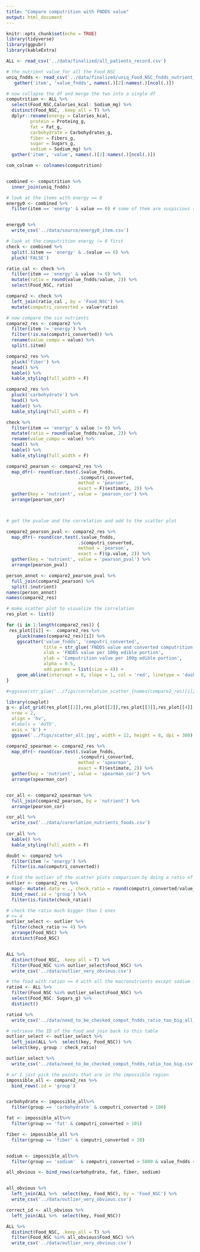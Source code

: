 ```yaml
---
title: "Compare computrition with FNDDS value"
output: html_document
---
```


```r
knitr::opts_chunk$set(echo = TRUE)
library(tidyverse)
library(ggpubr)
library(kableExtra)
``` 

```r
ALL <- read_csv('../data/finalized/all_patients_record.csv')

# the nutrient value for all the Food_NSC
uniq_fndds <- read_csv('../data/finalized/uniq_Food_NSC_fndds_nutrient_value.csv') %>% 
   gather('item', 'value_fndds', names(.)[2]:names(.)[ncol(.)])
```

```r
# now collapse the df and merge the two into a single df
computrition <- ALL %>% 
  select(Food_NSC,Calories_kcal: Sodium_mg) %>% 
  distinct(Food_NSC, .keep_all = T) %>% 
  dplyr::rename(energy = Calories_kcal,
         protein = Proteing_g,
         fat = Fat_g,
         carbohydrate = Carbohydrates_g,
         fiber = Fibers_g,
         sugar = Sugars_g, 
         sodium = Sodium_mg) %>% 
  gather('item', 'value', names(.)[2]:names(.)[ncol(.)])

com_colnam <- colnames(computrition)


combined <- computrition %>% 
  inner_join(uniq_fndds)
```

```r
# look at the items with energy == 0
energy0 <- combined %>% 
  filter(item == 'energy' & value == 0) # some of them are suspicious such as the condiments one


energy0 %>% 
  write_csv('../data/source/energy0_item.csv')
```


```r
# look at the computrition energy != 0 first 
check <- combined %>% 
  split(.$item == 'energy' & .$value == 0) %>% 
  pluck('FALSE')

ratio_cal <- check %>% 
  filter(item == 'energy' & value != 0) %>% 
  mutate(ratio = round(value_fndds/value, 2)) %>% 
  select(Food_NSC, ratio)

compare2 <- check %>% 
  left_join(ratio_cal , by = 'Food_NSC') %>% 
  mutate(computri_converted = value*ratio) 
```

```r
# now compare the six nutrients
compare2_res <- compare2 %>% 
  filter(item != 'energy') %>% 
  filter(!is.na(computri_converted)) %>% 
  rename(value_compu = value) %>% 
  split(.$item)
```


```r
compare2_res %>% 
  pluck('fiber') %>% 
  head() %>% 
  kable() %>% 
  kable_styling(full_width = F)

compare2_res %>% 
  pluck('carbohydrate') %>% 
  head() %>% 
  kable() %>% 
  kable_styling(full_width = F)

check %>% 
  filter(item == 'energy' & value != 0) %>% 
  mutate(ratio = round(value_fndds/value, 2)) %>% 
  rename(value_compu = value) %>% 
  head() %>% 
  kable() %>% 
  kable_styling(full_width = F)
```

```r
compare2_pearson <- compare2_res %>% 
  map_dfr(~ round(cor.test(.$value_fndds, 
                           .$computri_converted, 
                           method = 'pearson', 
                           exact = F)$estimate, 2)) %>% 
  gather(key = 'nutrient', value = 'pearson_cor') %>% 
  arrange(pearson_cor)  



# get the pvalue and the correlation and add to the scatter plot

compare2_pearson_pval <- compare2_res %>% 
  map_dfr(~ round(cor.test(.$value_fndds, 
                           .$computri_converted, 
                           method = 'pearson', 
                           exact = F)$p.value, 2)) %>% 
  gather(key = 'nutrient', value = 'pearson_pval') %>% 
  arrange(pearson_pval) 

person_annot <- compare2_pearson_pval %>% 
  full_join(compare2_pearson) %>% 
  split(.$nutrient)
names(person_annot)
names(compare2_res)
```

```r
# make scatter plot to visualize the correlation
res_plot <- list()

for (i in 1:length(compare2_res)) {
 res_plot[[i]] <-  compare2_res %>% 
    pluck(names(compare2_res)[i]) %>% 
    ggscatter('value_fndds', 'computri_converted',
              title = str_glue('FNDDS value and converted computrition value\n{names(compare2_res)[i]}\nPearson cor: {person_annot[[i]]$pearson_cor}, pvalue: {person_annot[[i]]$pearson_pval}'),
              xlab = 'FNDDS value per 100g edible portion',
              ylab = 'Computrition value per 100g edible portion',
              alpha = 0.5,
              add.params = list(size = 4)) +
    geom_abline(intercept = 0, slope = 1, col = 'red', linetype = 'dashed') 
}

#+ggsave(str_glue('../figs/correlation_scatter_{names(compare2_res)[i]}.jpg'), width = 6, height = 5)

library(cowplot)
g <- plot_grid(res_plot[[1]],res_plot[[2]],res_plot[[3]],res_plot[[4]],res_plot[[5]],res_plot[[6]],
  nrow = 2,
  align = 'hv',
  #labels = 'AUTO',
  axis = 'b') +
  ggsave('../figs/scatter_all.jpg', width = 12, height = 8, dpi = 300)

```

```r
compare2_spearman <- compare2_res %>% 
  map_dfr(~ round(cor.test(.$value_fndds, 
                           .$computri_converted, 
                           method = 'spearman', 
                           exact = F)$estimate, 2)) %>% 
  gather(key = 'nutrient', value = 'spearman_cor') %>% 
  arrange(spearman_cor)  


cor_all <- compare2_spearman %>% 
  full_join(compare2_pearson, by = 'nutrient') %>% 
  arrange(pearson_cor)

cor_all %>% 
  write_csv('../data/corerlation_nutrients_foods.csv')
  
cor_all %>% 
  kable() %>% 
  kable_styling(full_width = F)
```

```r
doubt <- compare2 %>% 
  filter(item != 'energy') %>% 
  filter(is.na(computri_converted)) 
```


```r
# find the outlier of the scatter plots comparison by doing a ratio of the converted computrition value and FNDDS value
outlier <- compare2_res %>% 
  map(~ mutate(.data = ., check_ratio = round(computri_converted/value_fndds, 2))) %>% 
  bind_rows(.id = 'group') %>% 
  filter(is.finite(check_ratio))
```


```r
# check the ratio much bigger than 1 ones 
# >= 4
outlier_select <- outlier %>% 
  filter(check_ratio >= 4) %>% 
  arrange(Food_NSC) %>% 
  distinct(Food_NSC)


ALL %>% 
  distinct(Food_NSC, .keep_all = T) %>% 
  filter(Food_NSC %in% outlier_select$Food_NSC) %>% 
  write_csv('../data/outlier_very_obvious.csv')
```


```r
# the food with ration >= 4 with all the macronutrients except sodium for peter to check
ratio4 <- ALL %>% 
  filter(Food_NSC %in% outlier_select$Food_NSC) %>% 
  select(Food_NSC: Sugars_g) %>% 
  distinct()

ratio4 %>% 
  write_csv('../data/need_to_be_checked_comput_fndds_ratio_too_big_all_columns.csv')
```


```r
# retrieve the ID of the food and join back to this table
outlier_select <- outlier_select %>% 
  left_join(ALL %>%  select(key, Food_NSC)) %>% 
  select(key, group : check_ratio)

outlier_select %>% 
  write_csv('../data/need_to_be_checked_comput_fndds_ratio_too_big.csv')
```


```r
# or I just pick the points that are in the impossible region
impossible_all <- compare2_res %>% 
  bind_rows(.id = 'group') 


carbohydrate <- impossible_all%>% 
  filter(group == 'carbohydrate' & computri_converted > 100)

fat <- impossible_all%>% 
  filter(group == 'fat' & computri_converted > 101)

fiber <- impossible_all %>% 
  filter(group == 'fiber' & computri_converted > 20)


sodium <- impossible_all%>% 
  filter(group == 'sodium'  & computri_converted > 5000 & value_fndds < 3000)

all_obvious <- bind_rows(carbohydrate, fat, fiber, sodium)


all_obvious %>% 
  left_join(ALL %>%  select(key, Food_NSC), by = 'Food_NSC') %>% 
  write_csv('../data/outlier_very_obvious.csv')

correct_id <- all_obvious %>% 
  left_join(ALL %>%  select(key, Food_NSC))

ALL %>% 
  distinct(Food_NSC, .keep_all = T) %>% 
  filter(Food_NSC %in% all_obvious$Food_NSC) %>% 
  write_csv('../data/outlier_very_obvious.csv')
```



